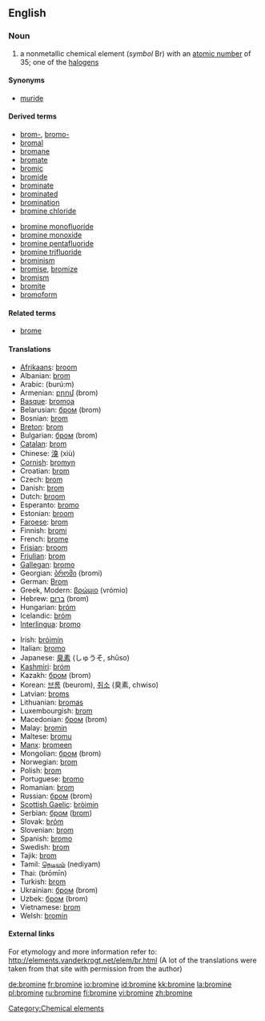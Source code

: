==English==
{{elements|Br|selenium|Se|krypton|Kr}}

===Noun===
{{en-noun|-}}
{{wikipedia}}

# a nonmetallic chemical element (''symbol'' Br) with an [[atomic number]] of 35; one of the [[halogen]]s

====Synonyms====
*[[muride]]

====Derived terms====
{{top2}}
*[[brom-]], [[bromo-]]
*[[bromal]]
*[[bromane]]
*[[bromate]]
*[[bromic]]
*[[bromide]]
*[[brominate]]
*[[brominated]]
*[[bromination]]
*[[bromine chloride]]
{{mid2}}
*[[bromine monofluoride]]
*[[bromine monoxide]]
*[[bromine pentafluoride]]
*[[bromine trifluoride]]
*[[brominism]]
*[[bromise]], [[bromize]]
*[[bromism]]
*[[bromite]]
*[[bromoform]]
{{bottom}}

====Related terms====
*[[brome]]

====Translations====
{{trans-top|nonmetallic chemical element}}
*[[Afrikaans]]: [[broom#Afrikaans|broom]]
*Albanian: [[brom]]
*Arabic: {{ARchar|[[بروم]]}} (burú:m) {{m}}
*Armenian: [[բրոմ]] (brom)
*[[Basque]]: [[bromoa]]
*Belarusian: [[бром]] (brom) {{m}}
*Bosnian: [[brom]]
*[[Breton]]: [[brom]] {{m}}
*Bulgarian: [[бром]] (brom) {{m}}
*[[Catalan]]: [[brom]]
*Chinese: [[溴]] (xiù)
*[[Cornish]]: [[bromyn]]
*Croatian: [[brom]]
*Czech: [[brom]] {{m}}
*Danish: [[brom]]
*Dutch: [[broom#Dutch|broom]] {{n}}
*Esperanto: [[bromo]]
*Estonian: [[broom#Estonian|broom]]
*[[Faroese]]: [[brom]]
*Finnish: [[bromi]]
*French: [[brome]] {{m}}
*[[Frisian]]: [[broom#Frisian|broom]]
*[[Friulian]]: [[brom]]
*[[Gallegan]]: [[bromo]]
*Georgian: [[ბრომი]] (bromi)
*German: [[Brom]] {{n}}
*Greek, Modern: [[βρώμιο]] (vrómio) {{n}}
*Hebrew: [[ברום]] (brom)
*Hungarian: [[bróm]]
*Icelandic: [[bróm]]
*[[Interlingua]]: [[bromo]]
{{trans-mid}}
*Irish: [[bróimín]]
*Italian: [[bromo]] {{m}}
*Japanese: [[臭素]] (しゅうそ, shūso)
*[[Kashmiri]]: [[bróm]]
*Kazakh: [[бром]] (brom)
*Korean: [[브롬]] (beurom), [[취소]] (臭素, chwiso)
*Latvian: [[broms]]
*Lithuanian: [[bromas]]
*Luxembourgish: [[brom]]
*Macedonian: [[бром]] (brom) {{m}}
*Malay: [[bromin]]
*Maltese: [[bromu]]
*[[Manx]]: [[bromeen]]
*Mongolian: [[бром]] (brom)
*Norwegian: [[brom]]
*Polish: [[brom]] {{m}}
*Portuguese: [[bromo]] {{m}}
*Romanian: [[brom]] {{n}}
*Russian: [[бром]] (brom) {{m}}
*[[Scottish Gaelic]]: [[bròimin]]
*Serbian: [[бром]] ([[brom]]) {{m}}
*Slovak: [[bróm]]
*Slovenian: [[brom]]
*Spanish: [[bromo]] {{m}}
*Swedish: [[brom]]
*Tajik: [[brom]]
*Tamil: [[நெடியம்]] (nediyam)
*Thai: {{THchar|[[โบรมีน]]}} (brōmīn)
*Turkish: [[brom]]
*Ukrainian: [[бром]] (brom) {{m}}
*Uzbek: [[бром]] (brom)
*Vietnamese: [[brom]]
*Welsh: [[bromin]]
{{trans-bottom}}

====External links====
For etymology and more information refer to:
http://elements.vanderkrogt.net/elem/br.html
(A lot of the translations were taken from that site with permission from the author)

[[Category:Chemical elements]]

[[de:bromine]]
[[fr:bromine]]
[[io:bromine]]
[[id:bromine]]
[[kk:bromine]]
[[la:bromine]]
[[pl:bromine]]
[[ru:bromine]]
[[fi:bromine]]
[[vi:bromine]]
[[zh:bromine]]